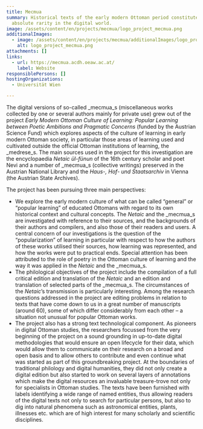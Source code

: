 ```yaml
---
title: Mecmua
summary: Historical texts of the early modern Ottoman period constitute an
  absolute rarity in the digital world.
image: /assets/content/en/projects/mecmua/logo_project_mecmua.png
additionalImages:
  - image: /assets/content/en/projects/mecmua/additionalImages/logo_project_mecmua.png
    alt: logo_project_mecmua.png
attachments: []
links:
  - url: https://mecmua.acdh.oeaw.ac.at/
    label: Website
responsiblePersons: []
hostingOrganizations:
  - Universität Wien

---
```

The digital versions of so-called _mecmua_s (miscellaneous works collected by one or several authors mainly for private use) grew out of the project _Early Modern Ottoman Culture of Learning: Popular Learning between Poetic Ambitions and Pragmatic Concerns_ (funded by the Austrian Science Fund) which explores aspects of the culture of learning in early modern Ottoman society, in particular those areas of learning used and cultivated outside the official Ottoman institutions of learning, the _medrese_s. The main sources used in the project for this investigation are the encyclopaedia _Netaic ül-fünun_ of the 16th century scholar and poet Nevi and a number of _mecmua_s (collective writings) preserved in the Austrian National Library and the _Haus-, Hof- und Staatsarchiv_ in Vienna (the Austrian State Archives).

The project has been pursuing three main perspectives:

*   We explore the early modern culture of what can be called “general” or “popular learning” of educated Ottomans with regard to its own historical context and cultural concepts. The _Netaic_ and the _mecmua_s are investigated with reference to their sources, and the backgrounds of their authors and compilers, and also those of their readers and users. A central concern of our investigations is the question of the “popularization” of learning in particular with respect to how the authors of these works utilised their sources, how learning was represented, and how the works were put to practical ends. Special attention has been attributed to the role of poetry in the Ottoman culture of learning and the way it was applied in the _Netaic_ and the _mecmua_s.
*   The philological objectives of the project include the compilation of a full critical edition and translation of the _Netaic_ and an edition and translation of selected parts of the _mecmua_s. The circumstances of the _Netaic_’s transmission is particularly interesting. Among the research questions addressed in the project are editing problems in relation to texts that have come down to us in a great number of manuscripts (around 60), some of which differ considerably from each other – a situation not unusual for popular Ottoman works.
*   The project also has a strong text technological component. As pioneers in digital Ottoman studies, the researchers focussed from the very beginning of the project on a sound grounding in up-to-date digital methodologies that would ensure an open lifecycle for their data, which would allow them to communicate on their research on a broad and open basis and to allow others to contribute and even continue what was started as part of this groundbreaking project. At the boundaries of traditional philology and digital humanities, they did not only create a digital edition but also started to work on several layers of annotations which make the digital resources an invaluable treasure-trove not only for specialists in Ottoman studies. The texts have been furnished with labels identifying a wide range of named entities, thus allowing readers of the digital texts not only to search for particular persons, but also to dig into natural phenomena such as astronomical entities, plants, illnesses etc. which are of high interest for many scholarly and scientific disciplines.